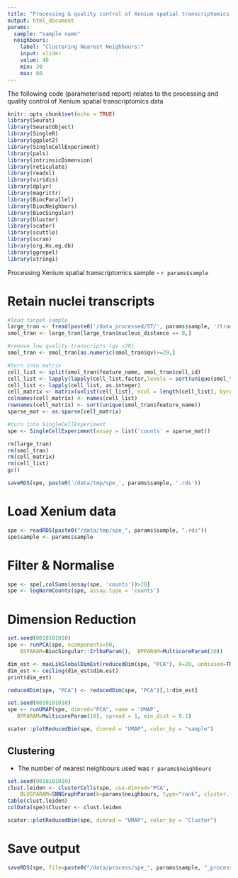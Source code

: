 ```yaml
---
title: "Processing & quality control of Xenium spatial transcriptomics data"
output: html_document
params:
  sample: "sample name"
  neighbours:
    label: "Clustering Nearest Neighbours:"
    input: slider
    value: 40
    min: 30
    max: 80
---
```


The following code (parameterised report) relates to the processing and quality control of Xenium spatial transcriptomics data

```r
knitr::opts_chunk$set(echo = TRUE)
library(Seurat)
library(SeuratObject)
library(SingleR)
library(ggplot2)
library(SingleCellExperiment)
library(pals)
library(intrinsicDimension)
library(reticulate)
library(readxl)
library(viridis)
library(dplyr)
library(magrittr)
library(BiocParallel)
library(BiocNeighbors)
library(BiocSingular)
library(bluster)
library(scater)
library(scuttle)
library(scran)
library(org.Hs.eg.db)
library(ggrepel)
library(stringi)
```

Processing Xenium spatial transcriptomics sample - `r params$sample`

# Retain nuclei transcripts

```r
#load target sample
large_tran <- fread(paste0('/data_processed/ST/', params$sample, '/transcripts.csv.gz'), sep = ',')
smol_tran <- large_tran[large_tran$nucleus_distance == 0,]

#remove low quality transcripts (qv <20)
smol_tran <- smol_tran[as.numeric(smol_tran$qv)>=20,]

#turn into matrix
cell_list <- split(smol_tran$feature_name, smol_tran$cell_id)
cell_list <- lapply(lapply(cell_list,factor,levels = sort(unique(smol_tran$feature_name))),table)
cell_list <- lapply(cell_list, as.integer)
cell_matrix <- matrix(unlist(cell_list), ncol = length(cell_list), byrow = F)
colnames(cell_matrix) <- names(cell_list)
rownames(cell_matrix) <- sort(unique(smol_tran$feature_name))
sparse_mat <- as.sparse(cell_matrix)

#turn into SingleCellExperiment
spe <- SingleCellExperiment(assay = list('counts' = sparse_mat))

rm(large_tran)
rm(smol_tran)
rm(cell_matrix)
rm(cell_list)
gc()

saveRDS(spe, paste0('/data/tmp/spe_', params$sample, '.rds'))
```

# Load Xenium data

```r
spe <- readRDS(paste0("/data/tmp/spe_", params$sample, ".rds"))
spe$sample <- params$sample
```

# Filter & Normalise

```r
spe <- spe[,colSums(assay(spe, 'counts'))>20]
spe <- logNormCounts(spe, assay.type = 'counts')
```

# Dimension Reduction

```r
set.seed(0010101010)
spe <- runPCA(spe, ncomponents=50,
    BSPARAM=BiocSingular::IrlbaParam(),  BPPARAM=MulticoreParam(10))

dim_est <- maxLikGlobalDimEst(reducedDim(spe, "PCA"), k=20, unbiased=TRUE)
dim_est <- ceiling(dim_est$dim.est)
print(dim_est)

reducedDim(spe, "PCA") <- reducedDim(spe, "PCA")[,1:dim_est] 

set.seed(0010101010)
spe <- runUMAP(spe, dimred="PCA", name = 'UMAP',
   BPPARAM=MulticoreParam(10), spread = 1, min_dist = 0.1)

scater::plotReducedDim(spe, dimred = "UMAP", color_by = "sample")
```

## Clustering

* The number of nearest neighbours used was `r params$neighbours`

```r
set.seed(0010101010)
clust.leiden <- clusterCells(spe, use.dimred="PCA", 
    BLUSPARAM=SNNGraphParam(k=params$neighbours, type="rank", cluster.fun="leiden"))
table(clust.leiden)
colData(spe)$Cluster <- clust.leiden

scater::plotReducedDim(spe, dimred = "UMAP", color_by = "Cluster")
```

# Save output

```r
saveRDS(spe, file=paste0("/data/process/spe_", params$sample, "_processed.rds"))
```
